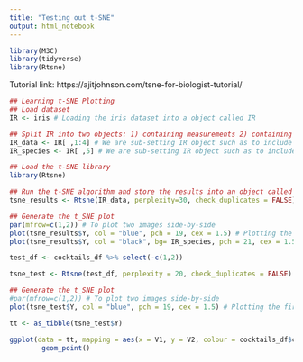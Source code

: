 ```yaml
---
title: "Testing out t-SNE"
output: html_notebook
---
```


```r
library(M3C)
library(tidyverse)
library(Rtsne)
```

Tutorial link: https://ajitjohnson.com/tsne-for-biologist-tutorial/

```r
## Learning t-SNE Plotting
## Load dataset
IR <- iris # Loading the iris dataset into a object called IR

## Split IR into two objects: 1) containing measurements 2) containing species type
IR_data <- IR[ ,1:4] # We are sub-setting IR object such as to include 'all rows' and columns 1 to 4.
IR_species <- IR[ ,5] # We are sub-setting IR object such as to include 'all rows' and column 5.

## Load the t-SNE library
library(Rtsne)

## Run the t-SNE algorithm and store the results into an object called tsne_results
tsne_results <- Rtsne(IR_data, perplexity=30, check_duplicates = FALSE) # You can change the value of perplexity and see how the plot changes

## Generate the t_SNE plot
par(mfrow=c(1,2)) # To plot two images side-by-side
plot(tsne_results$Y, col = "blue", pch = 19, cex = 1.5) # Plotting the first image
plot(tsne_results$Y, col = "black", bg= IR_species, pch = 21, cex = 1.5) # Second plot: Color the plot by the real species type (bg= IR_species)
```


```r
test_df <- cocktails_df %>% select(-c(1,2))

tsne_test <- Rtsne(test_df, perplexity = 20, check_duplicates = FALSE)

## Generate the t_SNE plot
#par(mfrow=c(1,2)) # To plot two images side-by-side
plot(tsne_test$Y, col = "blue", pch = 19, cex = 1.5) # Plotting the first image

tt <- as_tibble(tsne_test$Y)

ggplot(data = tt, mapping = aes(x = V1, y = V2, colour = cocktails_df$category)) +
        geom_point()
```


